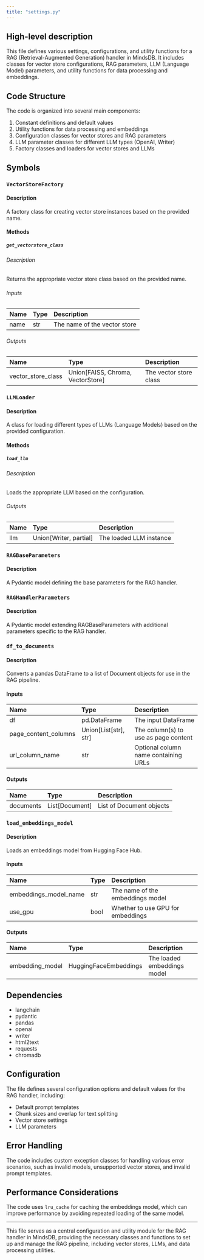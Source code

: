 ```yaml
---
title: "settings.py"
---
```


## High-level description
This file defines various settings, configurations, and utility functions for a RAG (Retrieval-Augmented Generation) handler in MindsDB. It includes classes for vector store configurations, RAG parameters, LLM (Language Model) parameters, and utility functions for data processing and embeddings.

## Code Structure
The code is organized into several main components:
1. Constant definitions and default values
2. Utility functions for data processing and embeddings
3. Configuration classes for vector stores and RAG parameters
4. LLM parameter classes for different LLM types (OpenAI, Writer)
5. Factory classes and loaders for vector stores and LLMs

## Symbols

### `VectorStoreFactory`
#### Description
A factory class for creating vector store instances based on the provided name.

#### Methods
##### `get_vectorstore_class`
###### Description
Returns the appropriate vector store class based on the provided name.

###### Inputs
| Name | Type | Description |
|:-----|:-----|:------------|
| name | str | The name of the vector store |

###### Outputs
| Name | Type | Description |
|:-----|:-----|:------------|
| vector_store_class | Union[FAISS, Chroma, VectorStore] | The vector store class |

### `LLMLoader`
#### Description
A class for loading different types of LLMs (Language Models) based on the provided configuration.

#### Methods
##### `load_llm`
###### Description
Loads the appropriate LLM based on the configuration.

###### Outputs
| Name | Type | Description |
|:-----|:-----|:------------|
| llm | Union[Writer, partial] | The loaded LLM instance |

### `RAGBaseParameters`
#### Description
A Pydantic model defining the base parameters for the RAG handler.

### `RAGHandlerParameters`
#### Description
A Pydantic model extending RAGBaseParameters with additional parameters specific to the RAG handler.

### `df_to_documents`
#### Description
Converts a pandas DataFrame to a list of Document objects for use in the RAG pipeline.

#### Inputs
| Name | Type | Description |
|:-----|:-----|:------------|
| df | pd.DataFrame | The input DataFrame |
| page_content_columns | Union[List[str], str] | The column(s) to use as page content |
| url_column_name | str | Optional column name containing URLs |

#### Outputs
| Name | Type | Description |
|:-----|:-----|:------------|
| documents | List[Document] | List of Document objects |

### `load_embeddings_model`
#### Description
Loads an embeddings model from Hugging Face Hub.

#### Inputs
| Name | Type | Description |
|:-----|:-----|:------------|
| embeddings_model_name | str | The name of the embeddings model |
| use_gpu | bool | Whether to use GPU for embeddings |

#### Outputs
| Name | Type | Description |
|:-----|:-----|:------------|
| embedding_model | HuggingFaceEmbeddings | The loaded embeddings model |

## Dependencies
- langchain
- pydantic
- pandas
- openai
- writer
- html2text
- requests
- chromadb

## Configuration
The file defines several configuration options and default values for the RAG handler, including:
- Default prompt templates
- Chunk sizes and overlap for text splitting
- Vector store settings
- LLM parameters

## Error Handling
The code includes custom exception classes for handling various error scenarios, such as invalid models, unsupported vector stores, and invalid prompt templates.

## Performance Considerations
The code uses `lru_cache` for caching the embeddings model, which can improve performance by avoiding repeated loading of the same model.

---

This file serves as a central configuration and utility module for the RAG handler in MindsDB, providing the necessary classes and functions to set up and manage the RAG pipeline, including vector stores, LLMs, and data processing utilities.